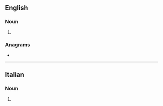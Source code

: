 ==English==

===Noun===
{{head|en|noun form}}

# {{plural of|pentimento|lang=en}}

===Anagrams===
* {{anagrams|en|a=eeiimnnptt|impenitent}}

----

==Italian==

===Noun===
{{head|it|noun plural form|g=m}}

# {{plural of|pentimento|lang=it}}